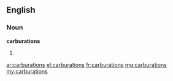 ==English==

===Noun===
'''carburations'''

# {{plural of|carburation}} {{alternative spelling of|carburetions}}

[[ar:carburations]]
[[el:carburations]]
[[fr:carburations]]
[[mg:carburations]]
[[my:carburations]]